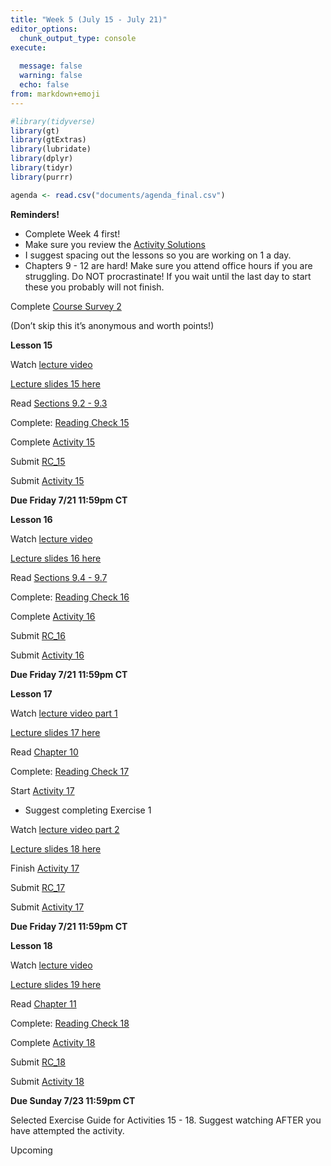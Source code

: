 ```yaml
---
title: "Week 5 (July 15 - July 21)"
editor_options: 
  chunk_output_type: console
execute:
  
  message: false
  warning: false
  echo: false
from: markdown+emoji
---
```


```r
#library(tidyverse)
library(gt)
library(gtExtras)
library(lubridate)
library(dplyr)
library(tidyr)
library(purrr)

agenda <- read.csv("documents/agenda_final.csv") 
```

::: slide-deck
**Reminders!**

-   Complete Week 4 first!
-   Make sure you review the [Activity Solutions](/course-solutions.html)
-   I suggest spacing out the lessons so you are working on 1 a day.
- Chapters 9 - 12 are hard! Make sure you attend office hours if you are struggling. Do NOT procrastinate! If you wait until the last day to start these you probably will not finish.
:::

::: tutorial
Complete [Course Survey 2](https://canvas.northwestern.edu/courses/192604/quizzes/209278)

(Don't skip this it's anonymous and worth points!)
:::

::: slide-deck
**Lesson 15**

::: video
Watch [lecture video](https://northwestern.hosted.panopto.com/Panopto/Pages/Viewer.aspx?id=8a3fc6be-2903-40cd-89c0-b03b0110c274)
:::

::: slides
[Lecture slides 15 here](/slides/lec15.html)
:::

::: source
Read [Sections 9.2 - 9.3](https://nustat.github.io/intro-stat-data-sci/09-sampling-distributions.html)
:::

::: source
Complete: [Reading Check 15](https://amkuyper.shinyapps.io/15_sampling2/)
:::

::: source
Complete [Activity 15](https://posit.cloud/spaces/321338/content/5176493)
:::

::: homework
Submit [RC_15](https://canvas.northwestern.edu/courses/192604/assignments/1244683)

Submit [Activity 15](https://canvas.northwestern.edu/courses/192604/assignments/1244648)

**Due Friday 7/21 11:59pm CT**
:::
:::

::: slide-deck
**Lesson 16**

::: video
Watch [lecture video](https://northwestern.hosted.panopto.com/Panopto/Pages/Viewer.aspx?id=d07dbd2c-e056-45af-b30e-b03b0110c237)
:::

::: slides
[Lecture slides 16 here](/slides/lec16.html)
:::

::: source
Read [Sections 9.4 - 9.7](https://nustat.github.io/intro-stat-data-sci/09-sampling-distributions.html)
:::

::: source
Complete: [Reading Check 16](https://amkuyper.shinyapps.io/16_sampling3/)
:::

::: source
Complete [Activity 16](https://posit.cloud/spaces/321338/content/5176494)
:::

::: homework
Submit [RC_16](https://canvas.northwestern.edu/courses/192604/assignments/1244684)

Submit [Activity 16](https://canvas.northwestern.edu/courses/192604/assignments/1244649)

**Due Friday 7/21 11:59pm CT**
:::
:::

::: slide-deck
**Lesson 17**

::: video
Watch [lecture video part 1]()
:::

::: slides
[Lecture slides 17 here](/slides/lec17.html)
:::

::: source
Read [Chapter 10](https://nustat.github.io/intro-stat-data-sci/10-confidence-intervals.html)
:::

::: source
Complete: [Reading Check 17](https://amkuyper.shinyapps.io/17_CI/)
:::

::: source
Start [Activity 17](https://posit.cloud/spaces/321338/content/5176495)

- Suggest completing Exercise 1
:::

::: video
Watch [lecture video part 2]()
:::

::: slides
[Lecture slides 18 here](/slides/lec18.html)
:::

::: source
Finish [Activity 17](https://posit.cloud/spaces/321338/content/5176495)
:::

::: homework
Submit [RC_17](https://canvas.northwestern.edu/courses/192604/assignments/1244685)

Submit [Activity 17](https://canvas.northwestern.edu/courses/192604/assignments/1244650)

**Due Friday 7/21 11:59pm CT**
:::
:::

::: slide-deck
**Lesson 18**

::: video
Watch [lecture video]()
:::

::: slides
[Lecture slides 19 here](/slides/lec19.html)
:::

::: source
Read [Chapter 11](https://nustat.github.io/intro-stat-data-sci/11-p-values.html)
:::

::: source
Complete: [Reading Check 18](https://amkuyper.shinyapps.io/18_pvalues/)
:::

::: source
Complete [Activity 18](https://posit.cloud/spaces/321338/content/5176496)
:::

::: homework
Submit [RC_18](https://canvas.northwestern.edu/courses/192604/assignments/1244686)

Submit [Activity 18](https://canvas.northwestern.edu/courses/192604/assignments/1244651)

**Due Sunday 7/23 11:59pm CT**
:::
:::

::: lab
Selected Exercise Guide for Activities 15 - 18. Suggest watching AFTER you have attempted the activity.

::: video
Upcoming <!-- Watch [selected solution guide](https://northwestern.hosted.panopto.com/Panopto/Pages/Viewer.aspx?id=661d6219-cdb9-4d90-b1eb-b02900f70e88) -->
:::
:::

